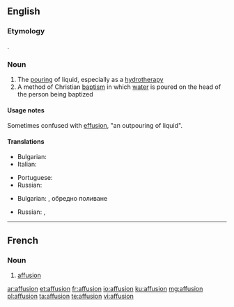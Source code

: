 ==English==
{{wikipedia}}

===Etymology===
{{etyl|la|en}} {{m|la|affusio}}.

===Noun===
{{en-noun}}

# The [[pour]]ing of liquid, especially as a [[hydrotherapy]]
# A method of Christian [[baptism]] in which [[water]] is poured on the head of the person being baptized

====Usage notes====
Sometimes confused with [[effusion]], "an outpouring of liquid".

====Translations====
{{trans-top|pouring of liquid}}
* Bulgarian: {{t|bg|обливане}}
* Italian: {{t|it|affusione|f}}
{{trans-mid}}
* Portuguese: {{t|pt|afusão|f}}
* Russian: {{t+|ru|облива́ние|n}}
{{trans-bottom}}

{{trans-top|a method of Christian baptism}}
* Bulgarian: {{t|bg|обливане}}, обредно поливане
{{trans-mid}}
* Russian: {{t+|ru|окропле́ние|n}}, {{t|ru|[[опуска́ние]] [[в]] [[ку́пель]]|n}}
{{trans-bottom}}

----

==French==

===Noun===
{{fr-noun|f}}

# [[#English|affusion]]

[[ar:affusion]]
[[et:affusion]]
[[fr:affusion]]
[[io:affusion]]
[[ku:affusion]]
[[mg:affusion]]
[[pl:affusion]]
[[ta:affusion]]
[[te:affusion]]
[[vi:affusion]]